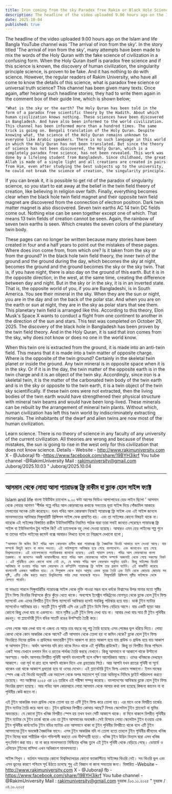 ```yaml
---
title: Iron coming from the sky Paradox free Rakim or Black Hole Science Fact
description: The headline of the video uploaded 9.00 hours ago on the Islam and life Bangla YouTube channel was 'The arrival of iron from the sky'. In the story titled 'The arrival of iron from the sky', many attempts have been made to mix the words of the Holy Quran with the fake science of civilization in a confusing form.
date: 2025-10-04
published: true
---
```


The headline of the video uploaded 9.00 hours ago on the Islam and life Bangla YouTube channel was 'The arrival of iron from the sky'. In the story titled 'The arrival of iron from the sky', many attempts have been made to mix the words of the Holy Quran with the fake science of civilization in a confusing form. When the Holy Quran itself is paradox free science and if this science is known, the discovery of human civilization, the singularity principle science, is proven to be fake. And it has nothing to do with science. However, the regular readers of Rakim University, who have all come to know the details of this science, what is paradox free science or universal truth science? This channel has been given many texts. Once again, after hearing such headline stories, they had to write them again in the comment box of their guide line, which is shown below;

    "What is the sky or the earth? The Holy Quran has been told in the form of a paradox free scientific theory by the Hadith. About which human civilization knows nothing. These sciences have been discovered in Bangladesh. And have also been informed to the world civilization. This channel has been informed more than a hundred times. The same trick is going on. Bengali translation of the Holy Quran. Despite knowing what, the science of the Holy Quran remains unknown to everyone like Arabic speakers. There is no such language in this world in which the Holy Quran has not been translated. But since the theory of science has not been discovered, the Holy Quran, which is a completely paradox free science, has not been revealed. This work was done by a lifelong student from Bangladesh. Since childhood, the great Allah is made of a single light and all creations are created in pairs from Him, even after studying the best subjects up to the university, he could not break the science of creation, the singularity principle.

If you can break it, it is possible to get rid of the paradox of singularity science, so you start to eat away at the belief in the twin field theory of creation, like believing in religion over faith. Finally, everything becomes clear when the black hole twin field magnet and their opposite twin field magnet are discovered from the connection of electron positron. Dark twin matter magnet is also discovered. Seven twin earths AC 14 twin DC fields come out. Nothing else can be seen together except one of which. That means 13 twin fields of creation cannot be seen. Again, the rainbow of seven twin earths is seen. Which creates the seven colors of the planetary twin body.

These pages can no longer be written because many stories have been created in four and a half years to point out the mistakes of these pages. Where does iron come from, from which ore? Is it taken from the sky or from the ground? In the black hole twin field theory, the inner twin of the ground and the ground during the day, which becomes the sky at night, becomes the ground and the ground becomes the sky or the sky twin. That is, if you have night, there is also day on the ground of this earth. But it is in the opposite direction, in the west, at the same time, creating the difference between day and night. But in the sky or in the sky, it is in an inverted state. That is, the opposite world of you, if you are Bangladeshi, is in South America. You see their mineral in the sky. When they are the sun or night, you are in the day and on the back of the polar star. And when you are on the earth or sun at night, they are in the sky as polar stars that see them. This planetary twin field is arranged like this. According to this theory, Elon Musk's Space X wants to conduct a flight from one continent to another in the direction of the sun and stars. This test was completed on October 26, 2025. The discovery of the black hole in Bangladesh has been proven by the twin field theory. And in the Holy Quran, it is said that iron comes from the sky, why does not know or does no one in the world know.

When this twin ore is extracted from the ground, it is made into an anti-twin field. This means that it is made into a twin matter of opposite charge. Where is the opposite of the twin ground? Certainly in the skeletal twin planet or inside the ground. Any twin mineral is in opposite space when it is in the sky. Or if it is in the day, the twin matter of the opposite earth is in the twin charge and it is an object of the twin sky. Accordingly, since iron is a skeletal twin, it is the matter of the carbonated twin body of the twin earth and is in the sky or opposite to the twin earth, it is a twin object of the twin sky scientifically. If these twin ores were not extracted, then the living bodies of the twin earth would have strengthened their physical structure with mineral twin beams and would have been long-lived. These minerals can be rebuilt by the arrangement of mineral twin plants. Without which, human civilization has left this twin world by indiscriminately extracting minerals. The inhabitants of the dwarf and alien twins are now most of the human civilization.

Learn science. There is no theory of science in any faculty of any university of the current civilization. All theories are wrong and because of these mistakes, the sun is going to rise in the west only for this civilization that does not know science. Details - Website - http://www.rakimuniversity.com
X - @JuborajI
fb -https://www.facebook.com/share/19BYH3ikrf
You tube channel -@RakimUniversity
Mail : rakimuniversity@gmail.com
Juboraj/2025.10.03 "
Juboraj/2025.10.04

---

## আসমান থেকে লোহা আসা প‍্যারাডক্স ফ্রি রাকীম বা ব্ল‍্যাক হোল সাইন্স ফ‍্যাক্ট 

Islam and life বাংলা ইউটিউব চ‍্যানেলে ৯.০০ ঘন্টা আগের ভিডিও আপলোডের হেড লাইন ছিলো ' আসমান থেকে লোহার আগমণ 'শীর্ষক গল্পে পবিত্র আল কোরআনের কথাকে সভ‍্যতার ভূয়া সাইন্স দিয়ে গোঁজামিল আকারে মেলানোর অনেক  চেষ্টা করেছেন। যখন পবিত্র আল কোরআন নিজেই প‍্যারাডক্স ফ্রি সাইন্স এবং এই সাইন্স জানলে মানবসভ‍্যতার আবিস্কার সিঙ্গুলারিটি প্রিন্সিপল সাইন্স ফেক প্রমাণিত হয়। এবং তা সাইন্সের কোনো বিষয়ই থাকে না। যাহোক এই সাইন্সের বিস্তারিত রাকীম ইউনিভার্সিটির নিয়মিত পাঠক যারা তারা সবাই জানতে পেরেছেন প‍্যারাডক্স ফ্রি সাইন্স বা ইউনিভার্সাল ট্রুথ সাইন্স কি? এই চ‍্যানেলকে বহু লেখা দেওয়া হয়েছে। আবারও এমন হেড লাইনের গল্প শুনে যা তাদের গাইড লাইনের কমেন্ট বক্সে আবারও লিখতে হলো তা নিম্নরূপে দেখানো হলো ;  

    "আসমান কি জমিন কি? পবিত্র আল কোরআন হাদীস দ্বারা প‍্যারাডক্স ফ্রি বৈজ্ঞানিক থিওরি আকারে বলে দেওয়া আছে। যার সম্পর্কে কিছুই জানে না মানব সভ‍্যতা। এই সাইন্সগুলো আবিস্কার হয়ে গেছে বাংলাদেশে। এবং জানানোও হয়ে গেছে বিশ্বসভ‍্যতাকে। এই চ‍্যানেলকেতো শতাধিকবার জানানো হয়েছে। একই প‍্যাচাল চলছে। পবিত্র আল কোরআনের বাংলা তরজমা। যা জানলেও আরবী ভাষাভাষীদের মতো পবিত্র আল কোরআনের সাইন্স সম্পর্কে অজানাই থেকে গেছে সকলের নিকট । এই পৃথিবীতে এমন কোনো ভাষা নেই যে, যে ভাষায় পবিত্র আল কোরআন অনুদিত হয়নি। কিন্তু সাইন্সের থিওরি আবিস্কার না হওয়ায় পবিত্র আল কোরআন যে কম্প্লিটলি প‍্যারাডক্স ফ্রি সাইন্স তার প্রকাশ ঘটেনি। এই কাজটিই করেছে বাংলাদেশী একজন আজীবন ছাত্র। যে শিশুকাল থেকে মহান আল্লাহ একক নূরের তৈরি এবং তিনি থেকে জোড়ায় জোড়ায় সব সৃষ্টি, এটির খোঁজ করতে করতে বিশ্ববিদ্যালয় পর্যন্ত সেরা সাবজেক্টে পড়েও  সিঙ্গুলারিটি প্রিন্সিপল সৃষ্টির সাইন্সকে ভেঙ্গে ফেলতে পারেনি। 

যা ভাঙতে পারলে সিঙ্গুলারিটির প‍্যারাডক্স সাইন্স থেকে মুক্তি পাওয়া সম্ভব বলে ধর্মকে  বিশ্বাসের উপর মানার মতো সৃষ্টির টুইন ফিল্ড থিওরির বিশ্বাসকে কুঁড়ে কুঁড়ে খেতে থাকে। অবশেষে ইলেক্ট্রন পজিট্রনের যোগসূত্র থেকে ব্ল‍্যাক হোল টুইন ফিল্ড ম‍্যাগনেট এবং এদের বিপরীত টুইন ফিল্ড ম‍্যাগনেট আবিস্কার হলেই সবকিছু পরিস্কার হয়ে যায়। ডার্ক টুইন ম‍্যাটার ম‍্যাগনেটও আবিস্কার হয়। সাতটি টুইন পৃথিবী এসি  এর ১৪টি টূইন ডিসি ফিল্ড বেড়িয়ে আসে। যার একটি ছাড়া আর কোনো কিছু দেখা যায় না একসাথে। মানে সৃষ্টির ১৩টি টুইন ফিল্ড দেখা যায় না। আবার দেখা যায় সাত টি টুইন পৃথিবীর রঙধনু। যা প্ল‍্যানেটারী টুইন বডির সাতটি রঙের উপস্হিতি তৈরী করে। 

এসব পেজে আর লেখা যায় না এজন‍্য যে সাড়ে চার বছরে বহু গল্প তৈরি হয়েছে এসব পেজের ভুল ধরিয়ে দিতে। লোহা কোথা থেকে কোন আকরিক থেকে আসে? এটি আসমান থেকে তোলা হয় না জমিন থেকে? ব্ল‍্যাক হোল টুইন ফিল্ড থিওরিতে দিনের গ্রাউন্ড ও গ্রাউন্ডের অভ‍্যন্তরীণ টুইন আকাশ যা রাতে আকাশ হয়ে যায় গ্রাউন্ড ও গ্রাউন্ড হয়ে যায় আকাশ বা আসমান টুইন। অর্থাৎ আপনার যদি রাত থাকে দিনও থাকে এই পৃথিবীর গ্রাউন্ডেই। কিন্তু তা বিপরীত দিকে পশ্চিমে একই সময় যেখানে চলমান দিন ও রাতের পার্থক্য তৈরি করছে যেখানে। কিন্তু আসমানে বা আকাশে থাকে উল্টানো অবস্হায়। অর্থাৎ আপনার বিপরীত পৃথিবী আপনি বাংলাদেশী হলে দক্ষিণ আমেরিকায় আছে। ওদের খনিজকে দেখছেন আকাশে। ওরা সূর্য বা রাত হলে আপনি থাকেন দিনে এবং ধ্রবতারার পিঠে। আর আপনি যখন রাতের পৃথিবী বা সূর্যে থাকেন  ওরা থাকে আকাশে ধ্রবতারা হয়ে যা ওদের দেখেন। এই প্ল‍্যানেটারি টুইন ফিল্ড এভাবে সাজানো। ইলন মাস্কের স্পেস এক্স এই থিওরি অনুযায়ী এক মহাদেশ থেকে অপর মহাদেশে সূর্য তারা অভিমূখে নিমিষে ফ্লাইট পরিচালনা করতে চেয়েছে। গত অক্টোবর ২০২৫ এর ২৬ তারিখে এই পরীক্ষা সম্পন্ন করেছে। বাংলাদেশের আবিস্কার ব্ল‍্যাক হোল টুইন ফিল্ড থিওরির প্রমাণ হয়েছে।  আর পবিত্র আল কোরআনে লোহা আসমান থেকে আসার কথা বলা হয়েছে কিজন‍্য জানেন না বা পৃথিবীর কেউ জানে না। 

এই টুইন আকরিক যখন গ্রাউন্ড থেকে তোলা হয় তা এন্টি টুইন ফিল্ড করে তোলা হয়। এর মানে ওকে বিপরীত চার্জের টুইন ম‍্যাটার  তৈরি করে আনা হয়। টুইন গ্রাউন্ডের বিপরীত কোথায় আছে? নিশ্চয় স্কেলেটাল টুইন প্ল‍্যানেটে বা ভূমির অভ‍্যন্তরে। যে কোনো টুইন খনিজ বিপরীত স্পেস হয় তখন যখন সেটি আকাশে থাকে। বা দিনে থাকলে বিপরীত পৃথিবীর টুইন ম‍্যাটার যে টুইন চার্জে থাকে এবং তা টুইন আসমানের অবজেক্ট।সেই হিসাবে লোহা স্কেলেটাল টুইন হওয়ায় একে টুইন পৃথিবীর কার্বনেটেড টুইন বডির ম‍্যাটার এবং আসমানে থাকা বা টুইন পৃথিবীর বিপরীতে থাকে বলে এটি টুইন আসমানের টুইন অবজেক্ট বৈজ্ঞানিক ভাবে। এসব টুইন আকরিক যদি না তোলা হতো তাহলে টুইন পৃথিবীর জীবদেহ খনিজ টুইন বিমের দ্বারা শারীরিক গঠন শক্তিশালী করতো এবং দীর্ঘস্হায়ী হতো। খনিজ টুইন উদ্ভিদ বিন‍্যাস দ্বারা এসব খনিজ পূন:নির্মাণ করা যায়। যা না করে মানবসভ‍্যতা নির্বিচারে খনিজ তুলে এই টুইন পৃথিবী থেকে বেড়িয়ে গেছে। ডোয়ার্ফ ও এলিয়েন টুইনের বাসিন্দা এখন অধিকাংশ মানবসভ‍্যতা। 

সাইন্স শিখুন । বর্তমান সভ‍্যতার কোনো বিশ্ববিদ্যালয়ের কোনো ফ‍্যাকাল্টিতে সাইন্সের থিওরি নেই। সব থিওরি ভুল এবং এসব ভুলের কারণে পশ্চিমে সূর্য উঠতে চলেছে  শুধু এই বিজ্ঞান না জানা সভ‍্যতার জন‍্য। বিস্তারিত -Website - http://www.rakimuniversity.com
X - @JuborajI
fb -https://www.facebook.com/share/19BYH3ikrf
You tube channel -@RakimUniversity
Mail : rakimuniversity@gmail.com
যুবরাজ /০৩.১০.২০২৫ "
যুবরাজ /০৪.১০.২০২৫
